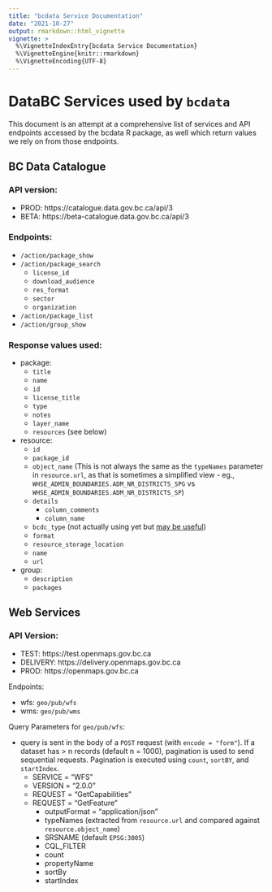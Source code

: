 ```yaml
---
title: "bcdata Service Documentation"
date: "2021-10-27"
output: rmarkdown::html_vignette
vignette: >
  %\VignetteIndexEntry{bcdata Service Documentation}
  %\VignetteEngine{knitr::rmarkdown}
  %\VignetteEncoding{UTF-8}
---
```



# DataBC Services used by `bcdata`

This document is an attempt at a comprehensive list of services and API endpoints accessed by the bcdata R package, as well which return values we rely on from those endpoints.

## BC Data Catalogue

### API version: 
  - PROD: https://catalogue.data.gov.bc.ca/api/3
  - BETA: https://beta-catalogue.data.gov.bc.ca/api/3

### Endpoints:
  - `/action/package_show`
  - `/action/package_search`
    - `license_id`
    - `download_audience`
    - `res_format`
    - `sector`
    - `organization`
  - `/action/package_list`
  - `/action/group_show`

### Response values used:
  - package:
    - `title`
    - `name`
    - `id`
    - `license_title`
    - `type`
    - `notes`
    - `layer_name`
    - `resources` (see below)
    
  - resource:
    - `id`
    - `package_id`
    - `object_name`
        (This is not always the same as the `typeNames` parameter in `resource.url`, as that is sometimes a simplified view - eg., `WHSE_ADMIN_BOUNDARIES.ADM_NR_DISTRICTS_SPG` vs 
`WHSE_ADMIN_BOUNDARIES.ADM_NR_DISTRICTS_SP`)
    - `details`
      - `column_comments`
      - `column_name`
    - `bcdc_type` (not actually using yet but [may be useful](https://github.com/bcgov/bcdata/pull/283#issuecomment-924442166))
    - `format`
    - `resource_storage_location`
    - `name`
    - `url`
    
  - group: 
    - `description`
    - `packages`

## Web Services

### API Version:

  - TEST: https://test.openmaps.gov.bc.ca
  - DELIVERY: https://delivery.openmaps.gov.bc.ca
  - PROD: https://openmaps.gov.bc.ca
  
  Endpoints:
  
  - wfs: `geo/pub/wfs`
  - wms: `geo/pub/wms`

  Query Parameters for `geo/pub/wfs`:
  
  - query is sent in the body of a `POST` request (with `encode = "form"`). If a dataset has > n records (default n = 1000), pagination is used to send sequential requests. Pagination is executed using `count`, `sortBY`, and `startIndex`.
    - SERVICE = "WFS"
    - VERSION = "2.0.0"
    - REQUEST = "GetCapabilities"
    - REQUEST = "GetFeature"
      - outputFormat = "application/json"
      - typeNames (extracted from `resource.url` and compared against `resource.object_name`)
      - SRSNAME (default `EPSG:3005`)
      - CQL_FILTER
      - count
      - propertyName
      - sortBy
      - startIndex
